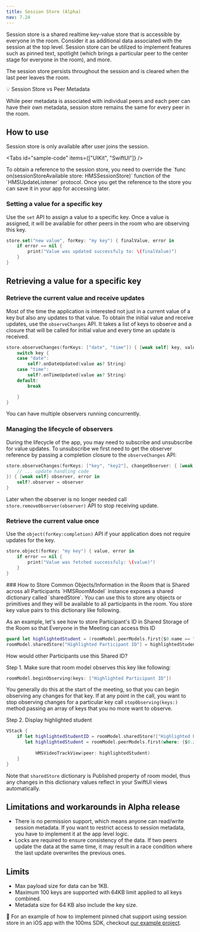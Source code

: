 ```yaml
---
title: Session Store (Alpha)
nav: 7.24
---
```


Session store is a shared realtime key-value store that is accessible by everyone in the room. Consider it as additional data associated with the session at the top level. Session store can be utilized to implement features such as pinned text, spotlight (which brings a particular peer to the center stage for everyone in the room), and more.

The session store persists throughout the session and is cleared when the last peer leaves the room.

<Note>
💡 Session Store vs Peer Metadata

While peer metadata is associated with individual peers and each peer can have their own metadata, session store remains the same for every peer in the room.

</Note>

## How to use

Session store is only available after user joins the session.

<Tabs
  id="sample-code"
  items={["UIKit", "SwiftUI"]}
/>

<Tab id='sample-code-0'>
To obtain a reference to the session store, you need to override the `func on(sessionStoreAvailable store: HMSSessionStore)` function of the `HMSUpdateListener` protocol. Once you get the reference to the store you can save it in your app for accessing later.

### Setting a value for a specific key

Use the `set` API to assign a value to a specific key. Once a value is assigned, it will be available for other peers in the room who are observing this key.

```swift
store.set("new value", forKey: "my key") { finalValue, error in
    if error == nil {
        print("Value was updated successfuly to: \(finalValue)")
    }
}
```

## Retrieving a value for a specific key

### Retrieve the current value and receive updates

Most of the time the application is interested not just in a current value of a key but also any updates to that value. To obtain the initial value and receive updates, use the `observeChanges` API.
It takes a list of keys to observe and a closure that will be called for initial value and every time an update is received.

```swift
store.observeChanges(forKeys: ["date", "time"]) { [weak self] key, value in
    switch key {
    case "date":
        self?.onDateUpdated(value as? String)
    case "time":
        self?.onTimeUpdated(value as? String)
    default:
        break

    }
}
```

You can have multiple observers running concurrently.

### Managing the lifecycle of observers

During the lifecycle of the app, you may need to subscribe and unsubscribe for value updates. To unsubscribe we first need to get the observer reference by passing a completion closure to the `observeChanges` API:

```swift
store.observeChanges(forKeys: ["key", "key2"], changeObserver: { [weak self] key, value in
    // ... update handling code
}) { [weak self] observer, error in
    self?.observer = observer
}
```

Later when the observer is no longer needed call `store.removeObserver(observer)` API to stop receiving update.

### Retrieve the current value once

Use the `object(forKey:completion)` API if your application does not require updates for the key.

```swift
store.object(forKey: "my key") { value, error in
    if error == nil {
        print("Value was fetched successfuly: \(value)")
    }
}
```
</Tab>

<Tab id='sample-code-1'>
### How to Store Common Objects/Information in the Room that is Shared across all Participants
`HMSRoomModel` instance exposes a shared dictionary called `sharedStore`. You can use this to store any objects or primitives and they will be available to all participants in the room. You store key value pairs to this dictionary like following.

As an example, let's see how to store Participant's ID in Shared Storage of the Room so that Everyone in the Meeting can access this ID

```swift
guard let highlightedStudent = (roomModel.peerModels.first{$0.name == "Pawan"}) else { return }
roomModel.sharedStore["Highlighted Participant ID"] = highlightedStudent.id
```

How would other Participants use this Shared ID?

Step 1. Make sure that room model observes this key like following:

```swift
roomModel.beginObserving(keys: ["Highlighted Participant ID"])
```

You generally do this at the start of the meeting, so that you can begin observing any changes for that key. If at any point in the call, you want to stop observing changes for a particular key call `stopObserving(keys:)` method passing an array of keys that you no more want to observe.

Step 2. Display highlighted student

```swift
VStack {
    if let highlightedStudentID = roomModel.sharedStore?["Highlighted Participant ID"] as? String,
       let highlightedStudent = roomModel.peerModels.first(where: {$0.id == highlightedStudentID}) {
        
           HMSVideoTrackView(peer: highlightedStudent)
    }
}
```

Note that `sharedStore` dictionary is Published property of room model, thus any changes in this dictionary values reflect in your SwiftUI views automatically.
</Tab>

## Limitations and workarounds in Alpha release

-   There is no permission support, which means anyone can read/write session metadata. If you want to restrict access to session metadata, you have to implement it at the app level logic.
-   Locks are required to ensure consistency of the data. If two peers update the data at the same time, it may result in a race condition where the last update overwrites the previous ones.

## Limits

-   Max payload size for data can be 1KB.
-   Maximum 100 keys are supported with 64KB limit applied to all keys combined.
-   Metadata size for 64 KB also include the key size.

👀 For an example of how to implement pinned chat support using session store in an iOS app with the 100ms SDK, checkout [our example project](https://github.com/100mslive/100ms-ios-sdk/tree/main/Example).
